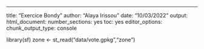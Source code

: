 ---
title: "Exercice Bondy"
author: "Alaya Irissou"
date: "10/03/2022"
output: 
  html_document: 
    number_sections: yes
    toc: yes
editor_options: 
  chunk_output_type: console

library(sf)
zone <- st_read("data/vote.gpkg","zone")

